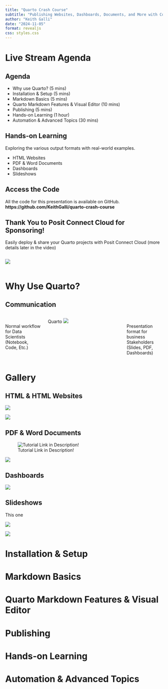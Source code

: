 ```yaml
---
title: "Quarto Crash Course"
subtitle: "Publishing Websites, Dashboards, Documents, and More with Code!"
author: "Keith Galli"
date: "2024-11-05"
format: revealjs
css: styles.css
---
```


# Live Stream Agenda

## Agenda

::: {.incremental}
- Why use Quarto? (5 mins)
- Installation & Setup (5 mins)
- Markdown Basics (5 mins)
- Quarto Markdown Features & Visual Editor (10 mins)
- Publishing (5 mins)
- Hands-on Learning (1 hour)
- Automation & Advanced Topics (30 mins)
:::

## Hands-on Learning
Exploring the various output formats with real-world examples.

::: {.incremental}
- HTML Websites
- PDF & Word Documents
- Dashboards
- Slideshows
:::

## Access the Code
::: {.fragment .fade-in}
All the code for this presentation is available on GitHub.
**https://github.com/KeithGalli/quarto-crash-course**
:::

## Thank You to Posit Connect Cloud for Sponsoring!

::: {.fragment .fade-in}
Easily deploy & share your Quarto projects with Posit Connect Cloud (more details later in the video)
:::

:::: {.columns}

![](https://connect.posit.cloud/d103aef8b61d87477c20.svg){fig-align="center"}

::::

# Why Use Quarto?

## Communication

:::: {.columns}

::: {.column width="25%" .fragment .fade-in fragment-index=1}
<br/>
Normal workflow for Data Scientists (Notebook, Code, Etc.)
:::

::: {.column width="50%" fig-align="center" .fragment .fade-in fragment-index=3 .center-text}
Quarto
![](./assets/Epic-Handshake.jpg)
:::

::: {.column width="25%" .fragment .fade-in fragment-index=2}
<br/>
Presentation format for business Stakeholders (Slides, PDF, Dashboards)
:::

::::

# Gallery

## HTML & HTML Websites

::: {.r-stack}
![](./assets/website-example1.png){.fragment .fade-in-then-out}

![](./assets/website-example2.png){.fragment .fade-in-then-out}
:::

## PDF & Word Documents

::: {layout-ncol=2}

![Tutorial Link in Description!](./assets/analytic-reports-thumbnail.jpg){fig-caption="Analytic Reports"}

![](./assets/USA.jpg)

:::

## Dashboards

![](./assets/dashboard-example.png)

## Slideshows

::: {.complete-center .fragment .fade-in fragment-index=3}
This one
:::

![](./assets/selfies/point-right1.png){.absolute top=50 left=50 .fragment .fade-in fragment-index=1}

![](./assets/selfies/thumbs-up.png){.absolute botton=0 right=50 .fragment .fade-in fragment-index=2}

# Installation & Setup

# Markdown Basics

# Quarto Markdown Features & Visual Editor

# Publishing

# Hands-on Learning

# Automation & Advanced Topics